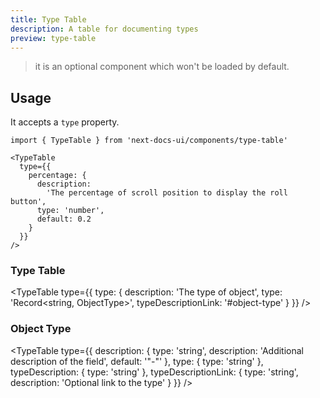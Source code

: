 ```yaml
---
title: Type Table
description: A table for documenting types
preview: type-table
---
```


> it is an optional component which won't be loaded by default.

## Usage

It accepts a `type` property.

```mdx
import { TypeTable } from 'next-docs-ui/components/type-table'

<TypeTable
  type={{
    percentage: {
      description:
        'The percentage of scroll position to display the roll button',
      type: 'number',
      default: 0.2
    }
  }}
/>
```

### Type Table

<TypeTable
  type={{
    type: {
      description: 'The type of object',
      type: 'Record<string, ObjectType>',
      typeDescriptionLink: '#object-type'
    }
  }}
/>

### Object Type

<TypeTable
  type={{
    description: {
      type: 'string',
      description: 'Additional description of the field',
      default: '"-"'
    },
    type: {
      type: 'string'
    },
    typeDescription: {
      type: 'string'
    },
    typeDescriptionLink: {
      type: 'string',
      description: 'Optional link to the type'
    }
  }}
/>
